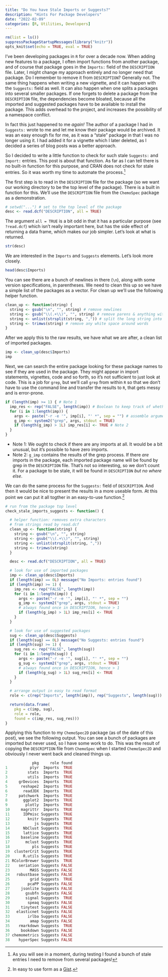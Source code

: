 ```yaml
---
title: "Do You have Stale Imports or Suggests?"
description: "Hints For Package Developers"
date: "2022-02-09"
categories: [R, Utilities, Developers]
---
```


```r
rm(list = ls())
suppressPackageStartupMessages(library("knitr"))
opts_knit$set(echo = TRUE, eval = TRUE)
```

I've been developing packages in `R` for over a decade now.  When adding new features to a package, I often import functions from another package, and of course that package goes in the `Imports:` field of the `DESCRIPTION` file.  Later, I might change my approach entirely and no longer need that package.  Do I remember to remove it from `DESCRIPTION`?  Generally not.  The same thing happens when writing a new vignette, and it can happen with the `Suggests:` field as well.  It can also happen when one splits a packages into several smaller packages.  If one forgets to delete a package from the `DESCRIPTION` file, the dependencies become bloated, because all the imported and suggested packages have to be available to install the package.  This adds overhead to the project, and increases the possibility of a namespace conflict.

In fact this just happened to me *again!* The author of a package I had in `Suggests:` wrote to me and let me know their package would be archived.  It was an easy enough fix for me, as it was a "stale" package in that I was no longer using it.  I had added it for a vignette which I later deleted, as I decided a series of blog posts was a better approach.

So I decided to write a little function to check for such stale `Suggests:` and `Import:` entries.  This post is about that function.  As far as I can tell there is no built-in function for this purpose, and CRAN does not check for stale entries.  So it was worth my time to automate the process.[^1]

The first step is to read in the `DESCRIPTION` file for the package (so we want our working directory to be the top level of the package).  There is a built in function for this.  We'll use the `DESCRIPTION` file from the `ChemoSpec` package as a demonstration.

```r
# setwd("...") # set to the top level of the package
desc <- read.dcf("DESCRIPTION", all = TRUE)
```

The argument `all = TRUE` is a bit odd in that it has a particular purpose (see `?read.dcf`) which isn't really important here, but has the side effect of returning a data frame, which makes our job simpler.  Let's look at what is returned.

```r
str(desc)
```

We are interested in the `Imports` and `Suggests` elements.  Let's look more closely.

```r
head(desc$Imports)
```

You can see there are a bunch of newlines in there (`\n`), along with some version specifications, in parentheses.  We need to clean this up so we have a simple list of the packages as a vector.  For clean up we'll use the following helper function.

```r
clean_up <- function(string) {
  string <- gsub("\n", "", string) # remove newlines
  string <- gsub("\\(.+\\)", "", string) # remove parens & anything within them
  string <- unlist(strsplit(string, ",")) # split the long string into pieces
  string <- trimws(string) # remove any white space around words
}
```

After we apply this to the raw results, we have what we are after, a clean list of imported packages.

```r
imp <- clean_up(desc$Imports)
imp
```

Next, we can search the entire package looking for these package names to see if they are used in the package.  They might appear in import statements, vignettes, code and so forth, so it's not sufficient to just look at code.  This is a job for `grep`, but we'll call `grep` from within `R` so that we don't have to use the command line and transfer the results to `R`, that gets messy and is error-prone.

```r
if (length(imp) >= 1) { # Note 1
  imp_res <- rep("FALSE", length(imp)) # Boolean to keep track of whether we found a package or not
  for (i in 1:length(imp)) {
    args <- paste("-r -e '", imp[i], "' *", sep = "") # assemble arguments for grep
    g_imp <- system2("grep", args, stdout = TRUE)
    if (length(g_imp) > 1L) imp_res[i] <- TRUE # Note 2
  }
}
```

* Note 1: We ought to check if there are any imports at all. It would be a bit unusual, but it's possible to have zero imports.
* Note 2: `g_imp` contains the results of the grep process. If there *are* imports in the package, each imported package name will be found by grep in the `DESCRIPTION` file.  That's not so interesting, so we don't count it.  For a package to be stale, it will be found in `DESCRIPTION` *but no where else*.

We can do the same process for the `Suggests:` field of `DESCRIPTION`.  And then it would be nice to present the results in a more useable form.  At this point we can put it all togther in an easy-to-use function.[^2]

```r

# run from the package top level
check_stale_imports_suggests <- function() {

  # helper function: removes extra characters
  # from strings read by read.dcf
  clean_up <- function(string) {
    string <- gsub("\n", "", string)
    string <- gsub("\\(.+\\)", "", string)
    string <- unlist(strsplit(string, ","))
    string <- trimws(string)
  }

  desc <- read.dcf("DESCRIPTION", all = TRUE)

  # look for use of imported packages
  imp <- clean_up(desc$Imports)
  if (length(imp) == 0L) message("No Imports: entries found")
  if (length(imp) >= 1) {
    imp_res <- rep("FALSE", length(imp))
    for (i in 1:length(imp)) {
      args <- paste("-r -e '", imp[i], "' *", sep = "")
      g_imp <- system2("grep", args, stdout = TRUE)
      # always found once in DESCRIPTION, hence > 1
      if (length(g_imp) > 1L) imp_res[i] <- TRUE
    }
  }

  # look for use of suggested packages
  sug <- clean_up(desc$Suggests)
  if (length(sug) == 0L) message("No Suggests: entries found")
  if (length(sug) >= 1) {
    sug_res <- rep("FALSE", length(sug))
    for (i in 1:length(sug)) {
      args <- paste("-r -e '", sug[i], "' *", sep = "")
      g_sug <- system2("grep", args, stdout = TRUE)
      # always found once in DESCRIPTION, hence > 1
      if (length(g_sug) > 1L) sug_res[i] <- TRUE
    }
  }

  # arrange output in easy to read format
  role <- c(rep("Imports", length(imp)), rep("Suggests", length(sug)))

  return(data.frame(
    pkg = c(imp, sug),
    role = role,
    found = c(imp_res, sug_res)))
}
```

Applying this function to my `ChemoSpec2D` package (as of the date of this post), we see the following output.  You can see a bunch of packages are imported but never used, so I have some work to do.  This was the result of copying the `DESCRIPTION` file from `ChemoSpec` when I started `ChemoSpec2D` and obviously I never went back and cleaned things up.

```r
            pkg     role found
1          plyr  Imports  TRUE
2         stats  Imports  TRUE
3         utils  Imports  TRUE
4     grDevices  Imports  TRUE
5      reshape2  Imports  TRUE
6       readJDX  Imports  TRUE
7     patchwork  Imports  TRUE
8       ggplot2  Imports  TRUE
9        plotly  Imports  TRUE
10     magrittr  Imports  TRUE
11      IDPmisc Suggests  TRUE
12        knitr Suggests  TRUE
13           js Suggests  TRUE
14      NbClust Suggests  TRUE
15      lattice Suggests  TRUE
16     baseline Suggests  TRUE
17       mclust Suggests  TRUE
18          pls Suggests  TRUE
19  clusterCrit Suggests  TRUE
20      R.utils Suggests  TRUE
21 RColorBrewer Suggests  TRUE
22    seriation Suggests FALSE
23         MASS Suggests FALSE
24   robustbase Suggests FALSE
25         grid Suggests  TRUE
26        pcaPP Suggests FALSE
27     jsonlite Suggests FALSE
28       gsubfn Suggests FALSE
29       signal Suggests  TRUE
30        speaq Suggests FALSE
31     tinytest Suggests FALSE
32   elasticnet Suggests FALSE
33        irlba Suggests FALSE
34         amap Suggests FALSE
35    rmarkdown Suggests  TRUE
36     bookdown Suggests FALSE
37 chemometrics Suggests FALSE
38    hyperSpec Suggests FALSE
```

[^1]: As you will see in a moment, during testing I found a bunch of stale entries I need to remove from several packages!
[^2]: In easy to use form as a [Gist](https://gist.github.com/bryanhanson/4c8ac99903df65af9c7e11a972447bc5).
